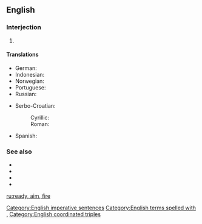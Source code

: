 ==English==

===Interjection===
{{en-interj|head=[[ready]], [[aim]], [[fire]][[!]]}}

# {{non-gloss definition|A sequence of commands used to order soldiers to carefully fire their weapons}}

====Translations====
{{trans-top|sequence of commands}}
* German: {{t|de|Anlegen, zielen, feuer}}
* Indonesian: {{t|id|bersiap, bidik, tembak}}
* Norwegian: {{t|no|klar, sikt, fyr}}
* Portuguese: {{t|pt|preparar, apontar, fogo}}
* Russian: {{t|ru|внима́ние, це́лься, ого́нь}}
{{trans-mid}}
* Serbo-Croatian:
*: Cyrillic: {{t|sh|спреми се, нишани, пали|sc=Cyrl}}
*: Roman: {{t|sh|spremi se, nišani, pali}}
* Spanish: {{t|es|listos, apunten, fuego}}
{{trans-bottom}}

===See also===
* {{l|en|lights, camera, action}}
* {{l|en|on your mark, get set, go}}
* {{l|en|ready, set, go}}
* {{l|en|ready, fire, aim}}

[[Category:English imperative sentences]]
[[Category:English terms spelled with ,]]
[[Category:English coordinated triples]]

[[ru:ready, aim, fire]]